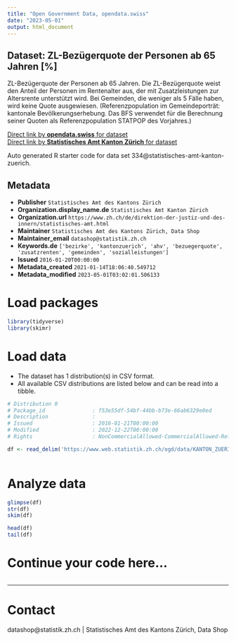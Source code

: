 ```yaml
---
title: "Open Government Data, opendata.swiss"
date: "2023-05-01"
output: html_document
---
```


## Dataset: ZL-Bezügerquote der Personen ab 65 Jahren [%]

ZL-Bezügerquote der Personen ab 65 Jahren. Die ZL-Bezügerquote weist den Anteil der Personen im Rentenalter aus, der mit Zusatzleistungen zur Altersrente unterstützt wird. Bei Gemeinden, die weniger als 5 Fälle haben, wird keine Quote ausgewiesen. (Referenzpopulation im Gemeindeporträt: kantonale Bevölkerungserhebung. Das BFS verwendet für die Berechnung seiner Quoten als Referenzpopulation STATPOP des Vorjahres.)

[Direct link by **opendata.swiss** for dataset](https://opendata.swiss/de/dataset/zl-bezugerquote-der-personen-ab-65-jahren)<br>
[Direct link by **Statistisches Amt Kanton Zürich** for dataset](https://www.zh.ch/de/politik-staat/gemeinden/gemeindeportraet.html)

Auto generated R starter code for data set 334@statistisches-amt-kanton-zuerich.

## Metadata

- **Publisher** `Statistisches Amt des Kantons Zürich`
- **Organization.display_name.de** `Statistisches Amt Kanton Zürich`
- **Organization.url** `https://www.zh.ch/de/direktion-der-justiz-und-des-innern/statistisches-amt.html`
- **Maintainer** `Statistisches Amt des Kantons Zürich, Data Shop`
- **Maintainer_email** `datashop@statistik.zh.ch`
- **Keywords.de** `['bezirke', 'kantonzuerich', 'ahv', 'bezuegerquote', 'zusatzrenten', 'gemeinden', 'sozialleistungen']`
- **Issued** `2016-01-20T00:00:00`
- **Metadata_created** `2021-01-14T18:06:40.549712`
- **Metadata_modified** `2023-05-01T03:02:01.506133`


# Load packages

```r

library(tidyverse)
library(skimr)

```

# Load data

-   The dataset has 1 distribution(s) in CSV format.
-   All available CSV distributions are listed below and can be read into a tibble.

```r

# Distribution 0
# Package_id               : f53e55df-54bf-44bb-b73e-66ab6329e0ed
# Description              : 
# Issued                   : 2016-01-21T00:00:00
# Modified                 : 2022-12-22T00:00:00
# Rights                   : NonCommercialAllowed-CommercialAllowed-ReferenceRequired

df <- read_delim('https://www.web.statistik.zh.ch/ogd/data/KANTON_ZUERICH_817.csv')



```

# Analyze data

```r

glimpse(df)
str(df)
skim(df)

head(df)
tail(df)

```

# Continue your code here...

```r

```

------------------------------------------------------------------------

# Contact

datashop@statistik.zh.ch | Statistisches Amt des Kantons Zürich, Data Shop
